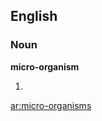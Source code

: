 ==English==

===Noun===
'''micro-organism'''

# {{plural of|[[micro-organism]]}}

[[ar:micro-organisms]]